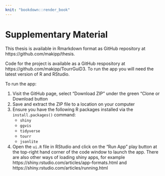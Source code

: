 ```yaml
---
knit: "bookdown::render_book"
---
```


# Supplementary Material

This thesis is available in Rmarkdown format as GitHub repository at https://github.com/makipp/thesis.

Code for the project is available as a GitHub respository at https://github.com/makipp/TourrGuiD3. To run the app you will need the latest version of R and RStudio.

To run the app:

1. Visit the GitHub page, select "Download ZIP" under the green "Clone or Download button
2. Save and extract the ZIP file to a location on your computer
3. Ensure you have the following R packages installed via the `install.packages()` command:
    * `shiny`
    * `ggvis`
    * `tidyverse`
    * `tourr`
    * `jsonlite`
4. Open the `ui.R` file in RStudio and click on the "Run App" play button at the top-right hand corner of the code window to launch the app. 
There are also other ways of loading shiny apps, for example https://shiny.rstudio.com/articles/app-formats.html and https://shiny.rstudio.com/articles/running.html

